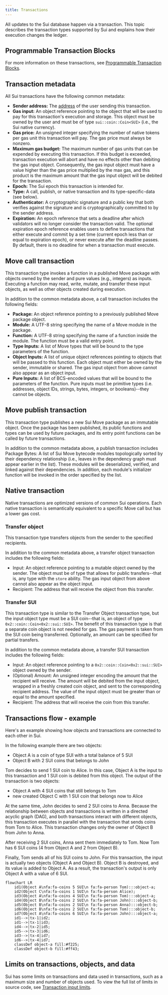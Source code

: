 ```yaml
---
title: Transactions
---
```


All updates to the Sui database happen via a transaction. This topic describes the transaction types supported by Sui and explains how their execution changes the ledger.

## Programmable Transaction Blocks

For more information on these transactions, see [Programmable Transaction Blocks](./transactions/prog-txn-blocks.mdx).

## Transaction metadata

All Sui transactions have the following common metadata:
 * **Sender address:** The [address](guides/developer/getting-started/get-address.mdx) of the user sending this transaction.
 * **Gas input:** An object reference pointing to the object that will be used to pay for this transaction's execution and storage. This object must be owned by the user and must be of type `sui::coin::Coin<SUI>` (i.e., the Sui native currency).
 * **Gas price:** An unsigned integer specifying the number of native tokens per gas unit this transaction will pay. The gas price must always be nonzero.
 * **Maximum gas budget:** The maximum number of gas units that can be expended by executing this transaction. If this budget is exceeded, transaction execution will abort and have no effects other than debiting the gas input object. Consequently, the gas input object must have a value higher than the gas price multiplied by the max gas, and this product is the maximum amount that the gas input object will be debited for the transaction.
 * **Epoch:** The Sui epoch this transaction is intended for.
 * **Type:** A call, publish, or native transaction and its type-specific-data (see below).
 * **Authenticator:** A cryptographic signature and a public key that both verifies against the signature and is cryptographically committed to by the sender address.
 * **Expiration:** An epoch reference that sets a deadline after which validators will no longer consider the transaction valid. The optional expiration epoch reference enables users to define transactions that either execute and commit by a set time (current epoch less than or equal to expiration epoch), or never execute after the deadline passes. By default, there is no deadline for when a transaction must execute. 

## Move call transaction

This transaction type invokes a function in a published Move package with objects owned by the sender and pure values (e.g., integers) as inputs. Executing a function may read, write, mutate, and transfer these input objects, as well as other objects created during execution.

In addition to the common metadata above, a call transaction includes the following fields:
 * **Package:** An object reference pointing to a previously published Move package object.
 * **Module:** A UTF-8 string specifying the name of a Move module in the package.
 * **Function:** A UTF-8 string specifying the name of a function inside the module. The function must be a valid entry point.
 * **Type Inputs:** A list of Move types that will be bound to the type parameters of the function.
 * **Object Inputs:** A list of unique object references pointing to objects that will be passed to this function. Each object must either be owned by the sender, immutable or shared. The gas input object from above cannot also appear as an object input.
 * **Pure Inputs:** A list of BCS-encoded values that will be bound to the parameters of the function. Pure inputs must be primitive types (i.e. addresses, object IDs, strings, bytes, integers, or booleans)--they cannot be objects.

## Move publish transaction

This transaction type publishes a new Sui Move package as an immutable object. Once the package has been published, its public functions and types can be used by future packages, and its entry point functions can be called by future transactions.

In addition to the common metadata above, a publish transaction includes Package Bytes: A list of Sui Move bytecode modules topologically sorted by their dependency relationship (i.e., leaves in the dependency graph must appear earlier in the list). These modules will be deserialized, verified, and linked against their dependencies. In addition, each module's initializer function will be invoked in the order specified by the list.

## Native transaction

Native transactions are optimized versions of common Sui operations. Each native transaction is semantically equivalent to a specific Move call but has a lower gas cost.

### Transfer object

This transaction type transfers objects from the sender to the specified recipients.

In addition to the common metadata above, a transfer object transaction includes the following fields:
 * Input: An object reference pointing to a mutable object owned by the sender. The object must be of type that allows for public transfers--that is, any type with the `store` ability. The gas input object from above cannot also appear as the object input.
 * Recipient: The address that will receive the object from this transfer.

### Transfer SUI

This transaction type is similar to the Transfer Object transaction type, but the input object type must be a SUI coin--that is, an object of type `0x2::coin::Coin<0x2::sui::SUI>`. The benefit of this transaction type is that a separate coin object is not needed for gas. The gas payment is taken from the SUI coin being transferred.
Optionally, an amount can be specified for partial transfers.

In addition to the common metadata above, a transfer SUI transaction includes the following fields:
 * Input: An object reference pointing to a `0x2::coin::Coin<0x2::sui::SUI>` object owned by the sender.
 * (Optional) Amount: An unsigned integer encoding the amount that the recipient will receive. The amount will be debited from the input object, wrapped in a freshly created coin object, and sent to the corresponding recipient address. The value of the input object must be greater than or equal to the amount specified.
 * Recipient: The address that will receive the coin from this transfer.

## Transactions flow - example

Here's an example showing how objects and transactions are connected to each other in Sui.

In the following example there are two objects:
 * Object A is a coin of type SUI with a total balance of 5 SUI
 * Object B with 2 SUI coins that belongs to John

Tom decides to send 1 SUI coin to Alice. In this case, Object A is the input to this transaction and 1 SUI coin is debited from this object. The output of the transaction is two objects: 
 * Object A with 4 SUI coins that still belongs to Tom
 * new created Object C with 1 SUI coin that belongs now to Alice

At the same time, John decides to send 2 SUI coins to Anna. Because the relationship between objects and transactions is written in a directed acyclic graph (DAG), and both transactions interact with different objects, this transaction executes in parallel with the transaction that sends coins from Tom to Alice. This transaction changes only the owner of Object B from John to Anna.

After receiving 2 SUI coins, Anna sent them immediately to Tom. Now Tom has 6 SUI coins (4 from Object A and 2 from Object B).

Finally, Tom sends all of his SUI coins to John. For this transaction, the input is actually two objects (Object A and Object B). Object B is destroyed, and its value is added to Object A. As a result, the transaction's output is only Object A with a value of 6 SUI.

```mermaid
flowchart LR
    id1(Object A\nfa:fa-coins 5 SUI\n fa:fa-person Tom):::object-a;
    id2(Object C\nfa:fa-coins 1 SUI\n fa:fa-person Alice);
    id3(Object A\nfa:fa-coins 4 SUI\n fa:fa-person Tom):::object-a;
    id4(Object B\nfa:fa-coins 2 SUI\n fa:fa-person John):::object-b;
    id5(Object B\nfa:fa-coins 2 SUI\n fa:fa-person Anna):::object-b;
    id6(Object B\nfa:fa-coins 2 SUI\n fa:fa-person Tom):::object-b;
    id7(Object A\nfa:fa-coins 6 SUI\n fa:fa-person John):::object-a;
    id1-->|tx-1|id2;
    id1-->|tx-1|id3;
    id4-->|tx-2|id5;
    id5-->|tx-3|id6;
    id3-->|tx-4|id7;
    id6-->|tx-4|id7;
    classDef object-a fill:#f225;
    classDef object-b fill:#ff43;
```

## Limits on transactions, objects, and data

Sui has some limits on transactions and data used in transactions, such as a maximum size and number of objects used. To view the full list of limits in source code, see [Transaction input limits](https://github.com/MystenLabs/sui/blob/main/crates/sui-protocol-config/src/lib.rs#L154).


